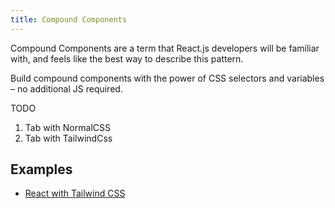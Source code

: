 ```yaml
---
title: Compound Components
---
```


Compound Components are a term that React.js developers will be familiar with, and feels like the best way to describe this pattern.

Build compound components with the power of CSS selectors and variables – no additional JS required.

TODO

1. Tab with NormalCSS
2. Tab with TailwindCss

## Examples

- [React with Tailwind CSS](../examples/beta/react-with-tailwind-css-compound/index.html)
